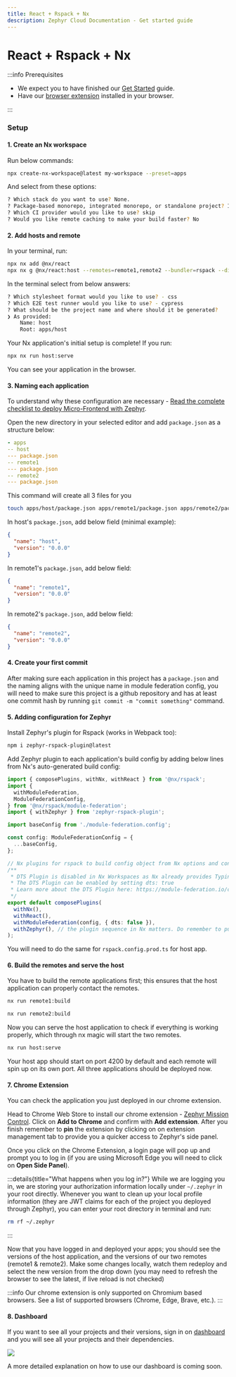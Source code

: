 ```yaml
---
title: React + Rspack + Nx
description: Zephyr Cloud Documentation - Get started guide
---
```



# React + Rspack + Nx

<CodemodDisclaimer />

:::info Prerequisites

- We expect you to have finished our [Get Started](/tutorials/first-app) guide.
- Have our [browser extension](https://chromewebstore.google.com/detail/zephyr-mission-control/liflhldchhinbaeplljlplhnbkdidedn) installed in your browser.

:::

### Setup

#### 1. Create an Nx workspace

Run below commands:

```bash title="Terminal"
npx create-nx-workspace@latest my-workspace --preset=apps
```

And select from these options:

```bash title="Terminal"
? Which stack do you want to use? None.
? Package-based monorepo, integrated monorepo, or standalone project? Integrated Monorepo.
? Which CI provider would you like to use? skip
? Would you like remote caching to make your build faster? No
```

#### 2. Add hosts and remote

In your terminal, run:

```bash title="Terminal"
npx nx add @nx/react
npx nx g @nx/react:host --remotes=remote1,remote2 --bundler=rspack --directory=apps/host
```

In the terminal select from below answers:

```bash title="Terminal"
? Which stylesheet format would you like to use? - css
? Which E2E test runner would you like to use? - cypress
? What should be the project name and where should it be generated?
❯ As provided:
    Name: host
    Root: apps/host
```

Your Nx application's initial setup is complete! If you run:

```bash title="Terminal"
npx nx run host:serve
```

You can see your application in the browser.

#### 3. Naming each application

To understand why these configuration are necessary - [Read the complete checklist to deploy Micro-Frontend with Zephyr](/tutorials/mf-guide).

Open the new directory in your selected editor and add `package.json` as a structure below:

```yaml title="Folder structure" {3,5,7}
- apps
-- host
--- package.json
-- remote1
--- package.json
-- remote2
--- package.json
```

This command will create all 3 files for you

```bash title="Terminal
touch apps/host/package.json apps/remote1/package.json apps/remote2/package.json
```

In host's `package.json`, add below field (minimal example):

```json
{
  "name": "host",
  "version": "0.0.0"
}
```

In remote1's `package.json`, add below field:

```json
{
  "name": "remote1",
  "version": "0.0.0"
}
```

In remote2's `package.json`, add below field:

```json
{
  "name": "remote2",
  "version": "0.0.0"
}
```

#### 4. Create your first commit

After making sure each application in this project has a `package.json` and the naming aligns with the unique name in module federation config, you will need to make sure this project is a github repository and has at least one commit hash by running `git commit -m "commit something"` command.

#### 5. Adding configuration for Zephyr

Install Zephyr's plugin for Rspack (works in Webpack too):

```sh title="Terminal"
npm i zephyr-rspack-plugin@latest
```

Add Zephyr plugin to each application's build config by adding below lines from Nx's auto-generated build config:

```ts title="rspack.config.ts" {6,24}
import { composePlugins, withNx, withReact } from '@nx/rspack';
import {
  withModuleFederation,
  ModuleFederationConfig,
} from '@nx/rspack/module-federation';
import { withZephyr } from 'zephyr-rspack-plugin';

import baseConfig from './module-federation.config';

const config: ModuleFederationConfig = {
  ...baseConfig,
};

// Nx plugins for rspack to build config object from Nx options and context.
/**
 * DTS Plugin is disabled in Nx Workspaces as Nx already provides Typing support for Module Federation
 * The DTS Plugin can be enabled by setting dts: true
 * Learn more about the DTS Plugin here: https://module-federation.io/configure/dts.html
 */
export default composePlugins(
  withNx(),
  withReact(),
  withModuleFederation(config, { dts: false }),
  withZephyr(), // the plugin sequence in Nx matters. Do remember to put zephyr at the end of your config file.
);
```

You will need to do the same for `rspack.config.prod.ts` for host app.

#### 6. Build the remotes and serve the host

You have to build the remote applications first; this ensures that the host application can properly contact the remotes.

```bash Title=Terminal
nx run remote1:build
```

```bash Title=Terminal
nx run remote2:build
```

<BuildAuthInfo />

Now you can serve the host application to check if everything is working properly, which through nx magic will start the two remotes.

```bash Title=Terminal
nx run host:serve
```

Your host app should start on port 4200 by default and each remote will spin up on its own port. All three applications should be deployed now.

#### 7. Chrome Extension

You can check the application you just deployed in our chrome extension.

Head to Chrome Web Store to install our chrome extension - [Zephyr Mission Control](https://chromewebstore.google.com/detail/zephyr-mission-control/liflhldchhinbaeplljlplhnbkdidedn). Click on **Add to Chrome** and confirm with **Add extension**. After you finish remember to **pin** the extension by clicking on <DrawingPinIcon className="inline -rotate-45"/> on extension management tab to provide you a quicker access to Zephyr's side panel.

Once you click on the Chrome Extension, a login page will pop up and prompt you to log in (if you are using Microsoft Edge you will need to click on **Open Side Panel**).

:::details{title="What happens when you log in?"}
While we are logging you in, we are storing your authorization information locally under `~/.zephyr` in your root directly. Whenever you want to clean up your local profile information (they are JWT claims for each of the project you deployed through Zephyr), you can enter your root directory in terminal and run:

```bash
rm rf ~/.zephyr
```

:::

Now that you have logged in and deployed your apps; you should see the versions of the host application, and the versions of our two remotes (remote1 & remote2). Make some changes locally, watch them redeploy and select the new version from the drop down (you may need to refresh the browser to see the latest, if live reload is not checked)

:::info
Our chrome extension is only supported on Chromium based browsers. See a list of supported browsers (Chrome, Edge, Brave, etc.).
:::

#### 8. Dashboard

If you want to see all your projects and their versions, sign in on [dashboard](https://app.zephyr-cloud.io) and you will see all your projects and their dependencies.

<Image src="/dashboard-main.png" size="large" />

A more detailed explanation on how to use our dashboard is coming soon.
